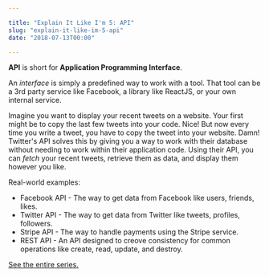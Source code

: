 ```yaml
---

title: "Explain It Like I'm 5: API"
slug: "explain-it-like-im-5-api"
date: "2018-07-13T00:00"

---
```


__API__ is short for __Application Programming Interface__. 

An *interface* is simply a predefined way to work with a tool. That tool can be a 3rd party service like Facebook, a library like ReactJS, or your own internal service.

Imagine you want to display your recent tweets on a website. Your first might be to copy the last few tweets into your code. Nice! But now every time you write a tweet, you have to copy the tweet into your website. Damn! Twitter's API solves this by giving you a way to work with their database without needing to work within their application code. Using their API, you can *fetch* your recent tweets, retrieve them as data, and display them however you like.

Real-world examples:

- Facebook API - The way to get data from Facebook like users, friends, likes.
- Twitter API - The way to get data from Twitter like tweets, profiles, followers.
- Stripe API - The way to handle payments using the Stripe service.
- REST API - An API designed to  creove consistency for common operations like create, read, update, and destroy.

[See the entire series.](/series/explain-like-im-5)